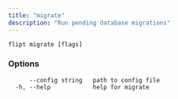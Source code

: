 ```yaml
---
title: "migrate"
description: "Run pending database migrations"
---
```


```
flipt migrate [flags]
```

### Options

```
      --config string   path to config file
  -h, --help            help for migrate
```
